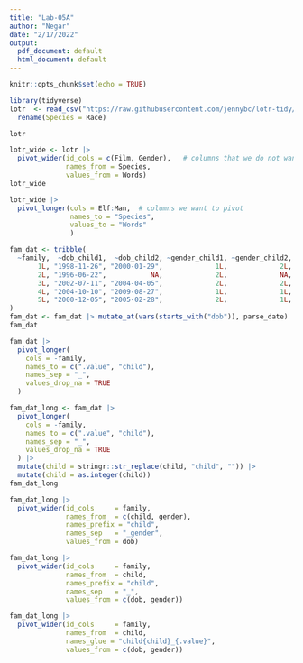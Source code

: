 ```yaml
---
title: "Lab-05A"
author: "Negar"
date: "2/17/2022"
output:
  pdf_document: default
  html_document: default
---
```


```r
knitr::opts_chunk$set(echo = TRUE)
```



```r
library(tidyverse)
lotr  <- read_csv("https://raw.githubusercontent.com/jennybc/lotr-tidy/master/data/lotr_tidy.csv") |> 
  rename(Species = Race)
```



```r
lotr
```

```r
lotr_wide <- lotr |>
  pivot_wider(id_cols = c(Film, Gender),   # columns that we do not want to modify
              names_from = Species,
              values_from = Words)
lotr_wide
```

```r
lotr_wide |>
  pivot_longer(cols = Elf:Man,  # columns we want to pivot
               names_to = "Species",
               values_to = "Words"
               )
```


```r
fam_dat <- tribble(
  ~family,  ~dob_child1,  ~dob_child2, ~gender_child1, ~gender_child2,
       1L, "1998-11-26", "2000-01-29",             1L,             2L,
       2L, "1996-06-22",           NA,             2L,             NA,
       3L, "2002-07-11", "2004-04-05",             2L,             2L,
       4L, "2004-10-10", "2009-08-27",             1L,             1L,
       5L, "2000-12-05", "2005-02-28",             2L,             1L,
)
fam_dat <- fam_dat |> mutate_at(vars(starts_with("dob")), parse_date)
fam_dat

fam_dat |> 
  pivot_longer(
    cols = -family,
    names_to = c(".value", "child"), 
    names_sep = "_", 
    values_drop_na = TRUE
  )

fam_dat_long <- fam_dat |> 
  pivot_longer(
    cols = -family,
    names_to = c(".value", "child"), 
    names_sep = "_", 
    values_drop_na = TRUE
  ) |> 
  mutate(child = stringr::str_replace(child, "child", "")) |> 
  mutate(child = as.integer(child))
fam_dat_long
```

```r
fam_dat_long |> 
  pivot_wider(id_cols     = family,
              names_from  = c(child, gender), 
              names_prefix = "child",
              names_sep   = "_gender", 
              values_from = dob)

fam_dat_long |> 
  pivot_wider(id_cols     = family, 
              names_from  = child,
              names_prefix = "child",
              names_sep   = "_",
              values_from = c(dob, gender))

fam_dat_long |> 
  pivot_wider(id_cols     = family, 
              names_from  = child,
              names_glue = "child{child}_{.value}",
              values_from = c(dob, gender))
```


